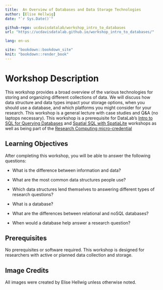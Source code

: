 ```yaml
---
title:  An Overview of Databases and Data Storage Technologies
author: [Elise Hellwig]
date: "`r Sys.Date()`"

github-repo: ucdavisdatalab/workshop_intro_to_databases
url: "https://ucdavisdatalab.github.io/workshop_intro_to_databases/"

lang: en-us

site: "bookdown::bookdown_site"
knit: "bookdown::render_book"
---
```


# Workshop Description 

This workshop provides a broad overview of the various technologies for storing
and organizing different collections of data. We will discuss how data structure
and data types impact your storage options, when you should use a database, and
which platforms you might consider for your research. This workshop is a general
lecture with case studies and Q&A (no laptops necessary). This workshop is a
prerequisite for DataLab's [Intro to SQL for Querying Databases][sql] 
and [Spatial SQL with SpatiaLite][spat_sql] workshops as well as being part of 
the [Research Computing micro-credential][micro_cred]

## Learning Objectives

After completing this workshop, you will be able to answer the following
questions:

  * What is the difference between information and data?
  
  * What are the most common data structures people use?
  
  * Which data structures lend themselves to answering different types of
  research questions?
  
  * What is a database?
  
  * What are the differences between relational and noSQL databases?
  
  * When would a database help answer a research question?


[sql]: https://ucdavisdatalab.github.io/workshop_intro_to_sql/
[spat_sql]: https://github.com/ucdavisdatalab/Spatial_SQL
[micro_cred]: https://gradpathways.ucdavis.edu/research-computing-pathway

## Prerequisites

No prerequisites or software required. This workshop is designed for researchers
with active or planned data collection and storage. 

<!-- Add something about bringing data with them? -->

## Image Credits

All images were created by Elise Hellwig unless otherwise noted.
